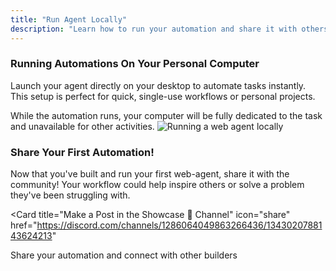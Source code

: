 ```yaml
---
title: "Run Agent Locally"
description: "Learn how to run your automation and share it with others."
---
```


### Running Automations On Your Personal Computer

Launch your agent directly on your desktop to automate tasks instantly. This setup is perfect for quick, single-use workflows or personal projects.

<Warning>
While the automation runs, your computer will be fully dedicated to the task and unavailable for other activities.
</Warning>

<Frame>
  <img 
    src="/images/run-agent-demo.gif" 
    alt="Running a web agent locally" 
    className="rounded-lg"
  />
</Frame>

### Share Your First Automation!

Now that you've built and run your first web-agent, share it with the community! Your workflow could help inspire others or solve a problem they've been struggling with.

<Card
  title="Make a Post in the Showcase 🚀 Channel"
  icon="share"
  href="https://discord.com/channels/1286064049863266436/1343020788143624213"
>
  Share your automation and connect with other builders
</Card>
